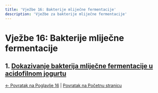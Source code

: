 ```yaml
---
title: 'Vježbe 16: Bakterije mliječne fermentacije'
description: 'Vježbe za bakterije mliječne fermentacije'
---
```


# Vježbe 16: Bakterije mliječne fermentacije

## 1. [Dokazivanje bakterija mliječne fermentacije u acidofilnom jogurtu](/poglavlje-16/vjezbe/vjezba-16-1/)

[← Povratak na Poglavlje 16](../) | [Povratak na Početnu stranicu](/)
